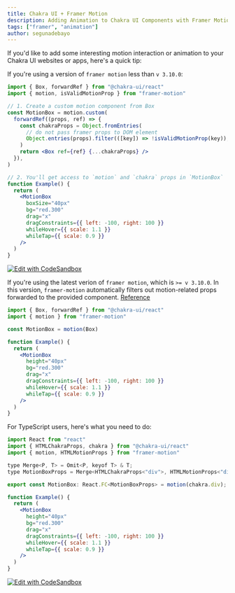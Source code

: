 ```yaml
---
title: Chakra UI + Framer Motion
description: Adding Animation to Chakra UI Components with Framer Motion
tags: ["framer", "animation"]
author: segunadebayo
---
```


If you'd like to add some interesting motion interaction or animation to your
Chakra UI websites or apps, here's a quick tip:

If you're using a version of `framer motion` less than `v 3.10.0`:

```jsx live=false
import { Box, forwardRef } from "@chakra-ui/react"
import { motion, isValidMotionProp } from "framer-motion"

// 1. Create a custom motion component from Box
const MotionBox = motion.custom(
  forwardRef((props, ref) => {
    const chakraProps = Object.fromEntries(
      // do not pass framer props to DOM element
      Object.entries(props).filter(([key]) => !isValidMotionProp(key)),
    )
    return <Box ref={ref} {...chakraProps} />
  }),
)

// 2. You'll get access to `motion` and `chakra` props in `MotionBox`
function Example() {
  return (
    <MotionBox
      boxSize="40px"
      bg="red.300"
      drag="x"
      dragConstraints={{ left: -100, right: 100 }}
      whileHover={{ scale: 1.1 }}
      whileTap={{ scale: 0.9 }}
    />
  )
}
```

[![Edit with CodeSandbox](https://codesandbox.io/static/img/play-codesandbox.svg)](https://codesandbox.io/s/chakra-ui-motion-box-sbk9e?file=/src/App.tsx)

If you're using the latest verion of `framer motion`, which is `>= v 3.10.0`. In
this version, `framer-motion` automatically filters out motion-related props
forwarded to the provided component.
[Reference](https://www.framer.com/api/motion/component/#custom-components)

```jsx live=false
import { Box, forwardRef } from "@chakra-ui/react"
import { motion } from "framer-motion"

const MotionBox = motion(Box)

function Example() {
  return (
    <MotionBox
      height="40px"
      bg="red.300"
      drag="x"
      dragConstraints={{ left: -100, right: 100 }}
      whileHover={{ scale: 1.1 }}
      whileTap={{ scale: 0.9 }}
    />
  )
}
```

For TypeScript users, here's what you need to do:

```jsx live=false
import React from "react"
import { HTMLChakraProps, chakra } from "@chakra-ui/react"
import { motion, HTMLMotionProps } from "framer-motion"

type Merge<P, T> = Omit<P, keyof T> & T;
type MotionBoxProps = Merge<HTMLChakraProps<"div">, HTMLMotionProps<"div">>;

export const MotionBox: React.FC<MotionBoxProps> = motion(chakra.div);

function Example() {
  return (
    <MotionBox
      height="40px"
      bg="red.300"
      drag="x"
      dragConstraints={{ left: -100, right: 100 }}
      whileHover={{ scale: 1.1 }}
      whileTap={{ scale: 0.9 }}
    />
  )
}
```

[![Edit with CodeSandbox](https://codesandbox.io/static/img/play-codesandbox.svg)](https://codesandbox.io/s/chakra-ui-motion-box-new-drj95?file=/src/App.tsx)
